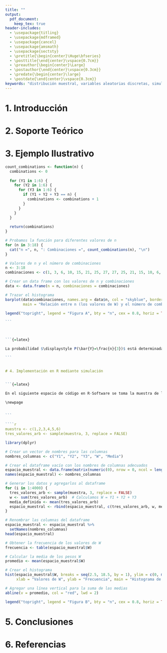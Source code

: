 ```yaml
---
title: ""
output:
  pdf_document:
    keep_tex: true
header-includes:
  - \usepackage{titling}
  - \usepackage{mdframed}
  - \usepackage{cancel}
  - \usepackage{amsmath}
  - \usepackage{sectsty}
  - \pretitle{\begin{center}\Huge\bfseries}
  - \posttitle{\end{center}\vspace{0.7cm}}
  - \preauthor{\begin{center}\Large}
  - \postauthor{\end{center}\vspace{0.3cm}}
  - \predate{\begin{center}\large}
  - \postdate{\end{center}\vspace{0.3cm}}
keywords: "distribución muestral, variables aleatorias discretas, simulación en R-Software, histogramas"
---
```


\begin{titlepage}
  \title{Simulación de un dado justo lanzado \\ 3 veces consecutivas. \\ Estudio de variables aleatorias discretas.}
  \author{Angel Granados \\ {\small @aggranadoss}}
  \maketitle
  \begin{abstract}
    El presente estudio se centra en la distribución de la media muestral de los resultados obtenidos al lanzar un dado no cargado tres veces. Se plantea determinar la media y la desviación estándar y encontrar la distribución de la muestra. Las simulaciones se harán en R-Software examinando e identificando la repetición de ciertos valores y su distribución tanto de forma teórica como observando en el histograma resultante de los valores simulados.
    
    \textbf{Palabras clave:} distribución muestral, variables aleatorias discretas, simulación en R-Software, histogramas
  \end{abstract}
\end{titlepage}




# 1. Introducción 

```{=latex}
Consideraremos el lanzamiento de un dado justo (sin cargar) de tal forma que se lanzará 3 veces consecutivas en una muestra que consideraremos "grande" Toda la teoría se sustentará en el libro de Inferencia Estadística del Wackerly-Mendenhall-Scheaffer. Se responderán a las preguntas ¿Cuáles son la media $\mu_{\bar{Y}}$  y la desviación estándar $\sigma_{\bar{Y}}$ , de $\bar{Y}$ ? ¿Cómo podemos determinar la
distribución muestral de $\bar{Y}$? justificadas desde la teoría. El ejercicio se encuentra en el libro de Inferencia Estadística, solo que aca se justificará el detalle de las cuentas y la construcción del modelo hasta su solución. Se trabajará en una simulación para representar y comparar con el resultado teórico.     

```

# 2. Soporte Teórico

```{=latex}
\definecolor{lightgray}{RGB}{240,240,240}
\newenvironment{cajainferencia}{
  \begin{center}
  \begin{minipage}{0.9\textwidth}
  \begin{mdframed}[backgroundcolor=lightgray,linewidth=0pt]
}{
  \end{mdframed}
  \end{minipage}
  \end{center}
}


Para el estudio del dado, la variable aleatoria que tomaremos será discreta ya que puede tomar sólo un número finito de valores distintos y la probabilidad de que $P(\bar{Y}=y_i)$ tome el valor de $y_i$ se definirá como la suma de las probabilidades de todos los puntos muestrales a los que se le asigna el valor de $y_i$. 

La distribución de probabilidad para una variable discreta la representaremos como un histograma y para cualquier distribución de probabilidad discreta, debe cumplirse que:

\begin{itemize}
  
  \item $0 \leq p(y) \leq 1$ para todo $y$
  
  \item $\displaystyle \sum_{y} p(y)=1$
\end{itemize}

Usaremos los siguientes teoremas, definiciones y ejemplos del texto de Inferencia Estadística del Wackerly:

\begin{cajainferencia}
\textbf{Teorema 3.2}

Sea $Y$ una variable aleatoria discreta con función de probabilidad $p(y)$ y sea $g(Y)$ una función de valor real de $Y$. Entonces, el valor esperado de $g(Y)$ está dado por: 

$$ E[g(Y)] = g(y)p(y)$$

\end{cajainferencia}



\begin{cajainferencia}
\textbf{Varianza y desviación estándar}

Sea $Y$ una variable aleatoria con media $E(Y)=\mu$, la varianza de una variable aleatoria $Y$ se define como el valor esperado de $(Y-\mu)^{2}$. Esto es,

$$ V(Y) = E[(Y-\mu)^{2}]$$

\end{cajainferencia}


\begin{cajainferencia}

  \textbf{Teorema 5.12}
    
    Sean $Y_{1},Y_{2},\cdots, Y_{n}$ y $X_{1},X_{2},\cdots, X_{m}$ variables aleatorias con $E(Y_{i})=\mu_{i}$ y $E(X_{j})=\alpha_{j}$
se define

$$U_{1} = \sum_{i=1}^{n}a_{i}Y_{i} \hspace{0.5cm} \text{ y } \hspace{0.5cm} U_{2} = \sum_{j=1}^{m}b_{j}X_{j} $$

con constantes $a_{i} \text{ y } b_{j}$. Entonces se cumple lo siguiente:

\vspace{0.2cm}

\begin{enumerate}
    
    \item $E[U_{1}] = \sum_{i=1}^{n}a_{i}\mu_{i}$
    
    \item $ \displaystyle V(U_{1}) = \sum_{i=1}^{n}a_{i}^{2}V(Y_{i}) + 2\sum \sum_{1\leq i \leq j \leq n} a_{i}a_{j} Cov(Y_{i},Y_{j}) $.
    
    \item $\displaystyle Cov(U_{1},U_{2}) = \sum_{i=1}^{n} \sum_{j=1}^{m} a_{i}b_{j} Cov(Y_{i},X_{j}) $
  
\end{enumerate}
  

\end{cajainferencia}

\begin{cajainferencia}

\textbf{Ejemplo 5.27}

Sean $Y_{1},Y_{2}, \cdots ,Y_{n}$ variables aleatorias independientes con $E(Y_{i}) = \mu$ y $V(Y_{i}) = \sigma^{2}$. (Estas
variables pueden denotar los resultados de n intentos independientes de un experimento.) Se define

$$\bar{Y}= \frac{1}{n}\sum_{i=1}{n}Y_{i}$$

se demuestra que $\displaystyle E(\bar{Y})=\mu \text{ y } V(\bar{Y}) = \frac{\sigma^2}{n}$

\end{cajainferencia}




```



# 3. Ejemplo Ilustrativo

```{=latex}

Un dado sin estar cargado se lanza tres veces. Sean $Y_{1}$, $Y_{2}$ y $Y_{3}$ el número de puntos vistos en la cara superior para los tiros $1$, $2$ y $3$, respectivamente. Suponga que estamos interesados en $\bar{Y} = (Y_{1} + Y_{2} + Y_{3} )/3$, el número promedio de puntos vistos en una muestra de tamaño $3$. ¿Cuáles son la media $\mu_{\bar{y}}$  y la desviación estándar $\sigma_{\bar{y}}$ , de $\bar{Y}$ ? ¿Cómo podemos determinar la
distribución muestral de $\bar{Y}$ ?


\textbf{Solución del ejercicio:}

```

```{=latex}
\definecolor{lightgray}{RGB}{240,240,240}
\newenvironment{caja}{
  \begin{center}
  \begin{minipage}{0.9\textwidth}
  \begin{mdframed}[backgroundcolor=lightgray,linewidth=0pt]
}{
  \end{mdframed}
  \end{minipage}
  \end{center}
}


Como el dado no está cargado, la probabilidad de que caiga un número arbitrario del conjunto $y_{i} \in \{1,\cdots,6\}$ es $p(y_{i}) = \displaystyle \frac{1}{6}$ con $i \in \{1,\cdots,6\}$ definido de la forma $y_{i} = i$. Respondiendo a la pregunta  ¿Cuál es la media 
$\mu_{\bar{y}}$? se tiene que el cálculo de la media está dado: 

$$\mu = \frac{1}{n} \sum_{i=1}^{n}y_{i} \hspace{1.5cm} (3.1)$$

por (3.1) se tiene:

\begin{itemize}
  \item $\displaystyle \mu = \frac{1}{6}\sum_{i=1}^{6}y_{i}$
  
  $\displaystyle \hspace{0.4cm} = \frac{1}{6} [1+\cdots +6] $ 
  
  $\displaystyle  \mu = 3.5. $
\end{itemize}

Pero, para determinar $\mu_{\bar{Y}}$ se tiene que:

\begin{itemize}
  \item $\displaystyle \mu_{\bar{Y}} = \frac{1}{3}\sum_{i=1}^{3}y_{i}$ con $y_{i} \in {1,2,3}$
  
  $\displaystyle \hspace{0.4cm} = \frac{1}{3} [1+2+3] $ 
  
  Lo cuál
  
  $$ \displaystyle  \mu_{\bar{Y}} = 2. $$
\end{itemize}



\newpage

Ahora, para determinar desviación estándar, por definición de Varianza y desviación estándar (Inferencia estadística) dada en el soporte teórico:

\begin{caja}

\textbf{Varianza y desviación estándar}

Si $Y$ es una variable aleatoria con media $E(Y)=\mu$, la varianza de una variable aleatoria $Y$ se define como el valor esperado de $(Y-\mu)^2$. Esto es,

$$V(Y)= E[(Y-\mu)^2] \hspace{1.5cm} (3.2).$$ 

La $desviación$ $estándar$ de $Y$ es la raíz cuadrada positiva de $V(Y)$.
\end{caja}

Lo cuál, necesitamos probar que $E(Y)$ debe ser igual a $\mu$ para tener la hipótesis de la definición de Varianza y desviación estándar.

Por definición Valor esperado (Inferencia estadística).

\begin{caja}

\textbf{Valor esperado}

Sea $Y$ una variable aleatoria discreta (Ya que el dado solo toma 6 valores enteros positivos) con la función de probabilidad $p(y_{i})$. Entonces el valor esperado de $Y$, $E(Y)$, se define como

$$E(Y) = \sum_{i} y_{i}p(y_{i}) \hspace{1.5cm} (3.3).$$
\end{caja}

Como $p(y_{i}) = \displaystyle \frac{1}{6}$ para cualquier $i \in \{1,\cdots,6\}$ ya que el dado es un dado justo (no cargado) y por la ecuación (3) de la definición de Valor esperado entonces 

\begin{itemize}

\item $\displaystyle E(Y) = \sum_{i=1}^{6} y_{i}p(y_{i})$

$\hspace{0.9cm} = \displaystyle \frac{1}{6}(1) +  \frac{1}{6}(2)+  \frac{1}{6}(3)+  \frac{1}{6}(4)+  \frac{1}{6}(5)+  \frac{1}{6}(6)$ 
 
 $\hspace{0.9cm} = \displaystyle \frac{1}{6} ( 1 + \cdots + 6 )$

 $\hspace{0.9cm} = \mu$ Lo cuál obtenemos la media (o el promedio)

\end{itemize}


Ahora, respondiendo la pregunta particular para los tres los lanzamientos del dado con $Y_{1} = 1$, $Y_{2} = 2$ y $Y_{3} = 3 $, ¿cuál es la desviación estándar $\displaystyle \sigma_{\bar{Y}}$?,  y además por el teorema 5.12 parte 2 (Inferencia estadística) dada en el soporte teórico se tiene que:

\begin{itemize}

  
  \item $\displaystyle V(\bar{Y}) = \sum_{i=1}^{n}a_{i}V(Y_i) + 2\sum_{i=1}^{n} \sum_{j=1}^{n}a_{i}a_{j} Cov(Y_{i},Y_{j})$ con $i \not = j$.
  
  Como es un dado justo (ya que todos sus lanzamientos son independientes) entonces su $Cov(Y_{i},Y_{j})=0$ lo cuál:
  
  $\displaystyle V(\bar{Y}) = \sum_{i=1}^{n}a_{i}^{2}V(Y_i) + 2\sum_{i=1}^{n} \sum_{j=1}^{n}a_{i}a_{j} \cancel{Cov(Y_{i},Y_{j})}$. 
  
  $\displaystyle V(\bar{Y}) = \sum_{i=1}^{n}a_{i}^{2}V(Y_i)$
  
  $\displaystyle V(\bar{Y}) = \sum_{i=1}^{n=3}(\frac{1}{n})^{2}\sigma_{i}^{2}$ Dado que $n$ tiene 3 lanzamientos.
  
  $\displaystyle V(\bar{Y}) = \frac{1}{9}\sum_{i=1}^{n=3}\sigma^{2}$
  
  $\displaystyle V(\bar{Y}) = \frac{1}{\cancel{9}}(\cancel{3}\sigma^{2})$ 
 
  \begin{caja}
  
  Lo cuál, la varianza de $\bar{Y}$ está denotada como:
  
   $$\displaystyle V(\bar{Y}) = \frac{\sigma^{2}}{3} \hspace{1.5cm} (3.4)$$. 
  \end{caja}
 
  Por definición de Varianza y desviación estándar,  $\sigma^2 = V(Y_i)$ con $Y_i = y_i \in \{1,\cdots, 6 \}$ para todo $i \in \{1,\cdots, 6 \}$ lo cuál  
  
  
  $V(Y_i) = E[(Y_i-\mu)^2] $ por la ecuación (3.2)
  
  $\sigma^2 = E[(Y_i-\mu)^2] $ Transitividad de la igualdad en las dos ecuaciones ($\sigma^2 = V(Y_i)$ y   $V(Y_i) = E[(Y_i-\mu)^2]$).
  
  $\sigma^2 = \displaystyle \sum_{i}^{n} (y_{i}-\mu)^2p(y_{i})$ Por el teorema 3.2 enunciado en soporte teórico .
  
  $\hspace{0.45cm} = \displaystyle \sum_{i=1}^{6} (y_{i}-\mu)^2p(y_{i}) $ con $\mu = 3.5$ dado en el cálculo de la media en (3.1).
  
  $\hspace{0.45cm} = \displaystyle  (1-\mu)^2(\frac{1}{6}) +  (2-\mu)^2(\frac{1}{6}) + (3-\mu)^2(\frac{1}{6}) + \cdots +  (6-\mu)^2(\frac{1}{6})$ 
  
  $\hspace{0.45cm} \displaystyle = V(Y_{i}) = 2.91667 $ Varianza de $Y_{i}$
  
  Ahora, por (3.4) se tiene que
  
  $\displaystyle V(\bar{Y}) = \frac{\sigma^{2}}{3} = \frac{V(Y_i)}{3} = \frac{2.91667}{3} \approx .972222$.
  
  Lo cuál, hemos usado implicitamente el ejemplo 5.27 para llegar al resultado: 
  
  $$\sigma_{\bar{Y}} = \sqrt{V(\bar{Y}}) \approx .986013 $$
  
  
  
\end{itemize}



Ahora, responderemos la preguna \textbf{¿Cómo podemos determinar la distribución muestral $\bar{Y}$?}

Para determinar la distribución de la variable aleatoria $\bar{Y}$, que es el promedio de tres tiradas de un dado, es útil comprender las posibles combinaciones de resultados para $Y_{1}$, $Y_{2}$ y $Y_{3}$, y cómo se relacionan con los posibles valores de $\bar{Y}$.

Como el dado está equilibrado, hay $6.6.6$ posibles lanzamientos, es decir, hay 6 posibles puestos para el primer lanzamiento, y de forma similar, para el segundo y tercer lanzamiento, por lo tanto, existen $6^3=216$ lanzamientos, tal que el resultado de su suma se puede repetir. Ahora observaremos las posibles combinaciones del dado lanzado 3 veces, sea $W$ la suma de tres lanzamientos consecutivos de la forma:

$$W = Y_{1} + Y_{2} + Y_{3} \hspace{1.5cm} (3.5)$$

Ya que por hipótesis se obtiene:

$$\bar{Y} = \frac{Y_{1} + Y_{2} + Y_{3}}{3} \hspace{1.5cm} (3.6)$$


Entonces, teniendo las combinaciones y usando la ecuación (3.6) observamos que la mínima combinación es que $W = 3$ y la máxima $W = 18$: 

\begin{itemize}
  
  \item $\displaystyle P(\bar{Y} = \frac{3}{3} = 1) = P(W = 3) = Y_{1} + Y_{2} + Y_{3} = 3$  lo cuál la posibilidad de que $W = 3$ es que $\displaystyle p(1,1,1) = \frac{1}{216}$
  
  \item $\displaystyle P(\bar{Y} = \frac{4}{3}) = P(W = 4) = Y_{1} + Y_{2} + Y_{3} = 4$  lo cuál $\displaystyle p(1,1,2) + p(1,2,1) + p(2,1,1)  = \frac{3}{216}$
  
  \item $\displaystyle P(\bar{Y} = \frac{5}{3}) = P(W = 5) = Y_{1} + Y_{2} + Y_{3} = 5$  lo cuál $\displaystyle p(1,1,3) + p(1,3,1) + p(3,1,1) + p(2,2,1) + p(2,1,2) + p(1,2,2)  = \frac{6}{216}$
  
  \item $\displaystyle P(\bar{Y} = \frac{6}{3} = 2) = P(W = 6) = Y_{1} + Y_{2} + Y_{3} = 6$  lo cuál $\displaystyle p(1,1,4) + p(1,4,1) + p(4,1,1) + p(1,2,3) + p(2,3,1) + p(3,1,2) + p(3,2,1) +p(2,1,3) + p(1,3,2)  + p(2,2,2) = \frac{10}{216}$
 
    $$ \displaystyle  \vdots $$ 
       
  \item $\displaystyle P(\bar{Y} = \frac{18}{3} = 6) = P(W = 18) = Y_{1} + Y_{2} + Y_{3} = 6$  lo cuál $\displaystyle p(6,6,6) = \frac{1}{216}$
       
\end{itemize}

Calculando todas las combinaciones posibles de $W$ ya que $P(W=n)=Y_{1}+Y_{2}+Y_{3}$ por código en R-software se tiene:

```

```r
count_combinations <- function(n) {
  combinations <- 0
  
  for (Y1 in 1:6) {
    for (Y2 in 1:6) {
      for (Y3 in 1:6) {
        if (Y1 + Y2 + Y3 == n) {
          combinations <- combinations + 1
        }
      }
    }
  }
  
  return(combinations)
}

# Probamos la función para diferentes valores de n
for (n in 3:18) {
  cat("n =", n, ": Combinaciones =", count_combinations(n), "\n")
}

```
```{=latex}
Realizamos un histograma de los valores de $W$ con con sus combinaciones.
```

````r
# Valores de n y el número de combinaciones
n <- 3:18
combinaciones <- c(1, 3, 6, 10, 15, 21, 25, 27, 27, 25, 21, 15, 10, 6, 3, 1)

# Crear un data frame con los valores de n y combinaciones
data <- data.frame(n = n, combinaciones = combinaciones)

# Trazar el histograma
barplot(data$combinaciones, names.arg = data$n, col = "skyblue", border = "black",
        main = "Relación entre n (los valores de W) y el número de combinaciones", xlab = "(W=Y1+Y2+Y3)=n", ylab = "Número de Combinaciones", cex.names = 0.8)

legend("topright", legend = "Figura A", bty = "n", cex = 0.8, horiz = TRUE)

```



```{=latex}

La probabilidad $\displaystyle P(\bar{Y}=\frac{n}{3})$ está determinada por la suma de las combinaciones posibles determinadas en R-software para que un $n$ tenga como resultado con $n \in \{3, \cdots, 18 \}$, lo cuál describe que es simétrica y la mayor concentración de los datos está alrededor de la media de $W$ y tiene forma de campana, por lo cuál es una distribución normal con las variables aleatorias. $Y_{1},Y_{2},Y_{3}$. 

```


# 4. Implementación en R mediante simulación


```{=latex}

En el siguiente espacio de código en R-Software se toma la muestra de las caras del dado (que es la población a estudiar) y con la función sample, se toman 3 valores arbitrarios de la muestra.

\newpage 


```

````r
muestra <- c(1,2,3,4,5,6)
tres_valores_arb <- sample(muestra, 3, replace = FALSE)

````


```{=latex}

Ahora, tomamos un espacio muestral de 100 repeticiones del experimento y calculamos su media definida de la forma:

$$\bar{Y}=\frac{Y_{1}+Y_{2}+Y_{3}}{3} \hspace{1.5cm} (1)$$
En el siguiente código, realizamos una matriz de 4000 filas con 5 columnas y mostramos en el documento solo las primeras 6 filas donde las columnas $Y_{1}, Y_{2}, Y_{3}$ son las variables aleatorias, $W$ que es la suma $W=Y_{1}+Y_{2}+Y_{3}$ y la columna $Media$ es el cálculo de la media  definida con la ecuación (3.1) en cada una de las filas. 

```



````r
library(dplyr)

# Crear un vector de nombres para las columnas
nombres_columnas <- c("Y1", "Y2", "Y3", "W", "Media")

# Crear el dataframe vacío con los nombres de columnas adecuados
espacio_muestral <- data.frame(matrix(numeric(0), nrow = 0, ncol = length(nombres_columnas)))
names(espacio_muestral) <- nombres_columnas

# Generar los datos y agregarlos al dataframe
for (i in 1:4000) {
  tres_valores_arb <- sample(muestra, 3, replace = FALSE)
  w <- sum(tres_valores_arb)  # Calculamos W = Y1 + Y2 + Y3
  media_definida <- mean(tres_valores_arb)
  espacio_muestral <- rbind(espacio_muestral, c(tres_valores_arb, w, media_definida))
}

# Renombrar las columnas del dataframe
espacio_muestral <- espacio_muestral %>%
  setNames(nombres_columnas)
head(espacio_muestral)

````


```{=latex}

Ahora, por R-software, realizamos el histograma de los 4000 datos donde relacionaremos la frecuencia de los valores repetivos en $W = Y_{1}+Y_{2}+Y_{3}$ con los posibles valores que están en el cojunto $\{1, \cdots ,18\}$ y observamos la $\mu_{\bar{Y}}$ que es la media de las medias.



```






````r

# Obtener la frecuencia de los valores de W
frecuencia <- table(espacio_muestral$W)

# Calcular la media de los pesos W
promedio <- mean(espacio_muestral$W)

# Crear el histograma
hist(espacio_muestral$W, breaks = seq(2.5, 18.5, by = 1), ylim = c(0, max(frecuencia)),
     xlab = "Valores de W", ylab = "Frecuencia", main = "Histograma de los valores de W")

# Agregar una línea vertical para la suma de las medias
abline(v = promedio, col = "red", lwd = 2)

legend("topright", legend = "Figura B", bty = "n", cex = 0.8, horiz = TRUE)

````

```{=latex}

Lo que coincide el estudio teórico de la \textbf{Figura A} a la simulación de la  \textbf{Figura B} con valores de las variables aleatorias $Y_{1},Y_{2},Y_{3}$


```



# 5. Conclusiones

```{=latex}
Al ser un dado justo (que no está cargado), lanzado 3 veces tal que 

$$\bar{Y} = \frac{W}{3} \text{  con  } W = Y_{1}+Y_{2}+Y_{3}$$

se logró responder las siguientes preguntas:

\begin{itemize}
  
  \item ¿Cuáles son la media $\mu_{\bar{Y}}$ y la desviación estándar $\sigma_{\bar{Y}}$ , de $\bar{Y}$?
  
  Con valores $Y_{1}=1,Y_{2}=2, Y_{3}=3$ el valor de la media es $\mu_{\bar{Y}} = 2$ y su desviación estándar $\sigma_{\bar{Y}} \approx .986013 $. La desviación es una medida de dispersión que nos indica cuánto varían estos valores promedio alrededor de la media, lo cuál es baja su variación.

  \item ¿Cómo podemos determinar la
distribución muestral de $\bar{Y}$ ?

Como la probabilidad $\displaystyle P(W=n)$ está determinada por la suma de las combinaciones posibles determinadas en R-software para que un $n$ tenga como resultado con $n \in \{3, \cdots, 18 \}$, lo que describe que es simétrica y la mayor concentración de los datos está alrededor de la media de $W$ ya que tiene una forma de campana, por lo cuál es una distribución normal con las variables aleatorias. $Y_{1},Y_{2},Y_{3}$. 

  \item Además, se simuló con valores aleatorios el lanzamiento de un dado, con R-Software comparando la frecuencia de $W$ con los valores esperados del conjunto $\{3,\cdots,18\}$ que fue el estudio teórico de las probabilidades que saliera un elemento del conjunto. Ambas figuras (A y B) coinciden dada la comparación.
\end{itemize}

```
# 6. Referencias

```{=latex}

\begin{itemize}

  \item \textbf{Wackerly, Dennis D., William Mendenhall III, y Richard L. Scheaffer. Inferencia Estadística con aplicaciones. Séptima edición. Cengage Learning.}
  
  \item \textbf{Walpole, Ronald E., Raymond H. Myers, Sharon L. Myers, y Keying Ye. 2006. Probability and Statistics for Engineers and Scientists. 8ª edición. Prentice Hall.}

\end{itemize}

```

